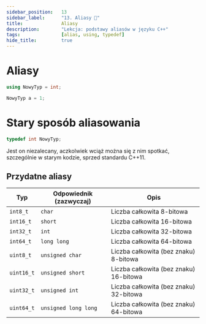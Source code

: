 ```yaml
---
sidebar_position:	13
sidebar_label:		"13. Aliasy 🚧"
title:				Aliasy
description:		"Lekcja: podstawy aliasów w języku C++"
tags:				[alias, using, typedef]
hide_title:			true
---
```



<NotFinished/>

# Aliasy

```cpp title="Tworzenie własnego aliasu"
using NowyTyp = int;
```
```cpp title="Przykład użycia"
NowyTyp a = 1;
```

# Stary sposób aliasowania
```cpp title="Tworzenie aliasu w C/C++
typedef int NowyTyp;
```
Jest on niezalecany, aczkolwiek wciąż można się z nim spotkać,
szczególnie w starym kodzie, sprzed standardu C++11.

## Przydatne aliasy

| Typ | Odpowiednik (zazwyczaj) | Opis |
| ---- | ----- | ----- |
| `int8_t` | `char` | Liczba całkowita 8-bitowa |
| `int16_t` | `short` | Liczba całkowita 16-bitowa |
| `int32_t` | `int` | Liczba całkowita 32-bitowa |
| `int64_t` | `long long` | Liczba całkowita 64-bitowa |
| `uint8_t` | `unsigned char` | Liczba całkowita (bez znaku) 8-bitowa |
| `uint16_t` | `unsigned short` | Liczba całkowita (bez znaku) 16-bitowa |
| `uint32_t` | `unsigned int` | Liczba całkowita (bez znaku) 32-bitowa |
| `uint64_t` | `unsigned long long` | Liczba całkowita (bez znaku) 64-bitowa |


